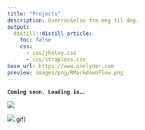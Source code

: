 ```yaml
---
title: "Projects"
description: Overraskelse fra meg til deg.
output:
  distill::distill_article:
    toc: false
    css:
      - css/jhelvy.css
      - css/strapless.css
base_url: https://www.onelyder.com
preview: images/png/RMarkdownFlow.png
---
```


<!-- Remove margin under images -->

```{=html}
<style>
d-article img {
  margin-bottom: 0px;
}

.btn-primary {
    background-color: #74a08a;
    color: #FFFFFF;
    padding: 3px 5px 3px 5px;
    margin: 0 2px 0 2px;
    border-radius: 5px; /* Rounded edges */
    border: 0px;
}

.btn-primary:hover {
    background-color: #8a74a0;
    color: #FFFFFF;
}
</style>
```
**`Coming soon. Loading in….`**

![](images/png/RMarkdownFlow.png)

![](images/gif/663d7815-4bfc-4dc5-89c1-d692854a2418.gif).gif)
